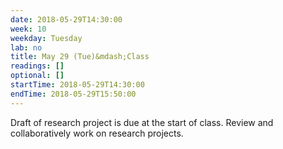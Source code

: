 ```yaml
---
date: 2018-05-29T14:30:00
week: 10
weekday: Tuesday
lab: no
title: May 29 (Tue)&mdash;Class
readings: []
optional: []
startTime: 2018-05-29T14:30:00
endTime: 2018-05-29T15:50:00
---
```


Draft of research project is due at the start of class. 
Review and collaboratively work on research projects.


